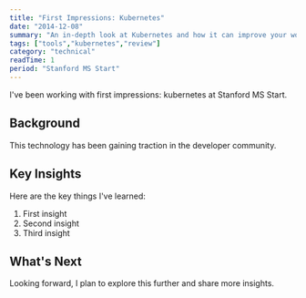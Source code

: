 ```yaml
---
title: "First Impressions: Kubernetes"
date: "2014-12-08"
summary: "An in-depth look at Kubernetes and how it can improve your workflow."
tags: ["tools","kubernetes","review"]
category: "technical"
readTime: 1
period: "Stanford MS Start"
---
```


I've been working with first impressions: kubernetes at Stanford MS Start.

## Background

This technology has been gaining traction in the developer community.

## Key Insights

Here are the key things I've learned:

1. First insight
2. Second insight
3. Third insight

## What's Next

Looking forward, I plan to explore this further and share more insights.

